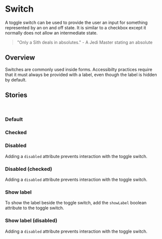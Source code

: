 

<Meta title="Components/Switch" component={Switch}></Meta>

# Switch

A toggle switch can be used to provide the user an input for something represented by an on and off
state. It is similar to a checkbox except it normally does not allow an intermediate state.

> "Only a Sith deals in absolutes." - A Jedi Master stating an absolute

## Overview

Switches are commonly used inside forms. Accessibilty practices require that it must always be
provided with a label, even though the label is hidden by default.

<Story name="Basic">
  <Switch label="My label" />
</Story>

<Props of={Switch} />

## Stories

<br />

### Default

<Preview>
  <Story name='Default'>
    <Switch label="Toggle Switch" />
  </Story>
</Preview>

### Checked

<Preview>
  <Story name='Checked'>
    <Switch checked label="Toggle Switch" />
  </Story>
</Preview>

### Disabled

Adding a `disabled` attribute prevents interaction with the toggle switch.

<Preview>
  <Story name='Disabled'>
    <Switch disabled label="Toggle Switch" />
  </Story>
</Preview>

### Disabled (checked)

Adding a `disabled` attribute prevents interaction with the toggle switch.

<Preview>
  <Story name='DisabledChecked'>
    <Switch disabled checked label="Toggle Switch" />
  </Story>
</Preview>

### Show label

To show the label beside the toggle switch, add the `showLabel` boolean attribute to the toggle
switch.

<Preview>
  <Story name='DefaultWithShowLabel'>
    <Switch showLabel label="Toggle Switch" />
  </Story>
</Preview>

### Show label (disabled)

Adding a `disabled` attribute prevents interaction with the toggle switch.

<Preview>
  <Story name='DisabledShowLabel'>
    <Switch disabled showLabel label="Toggle Switch" />
  </Story>
</Preview>
